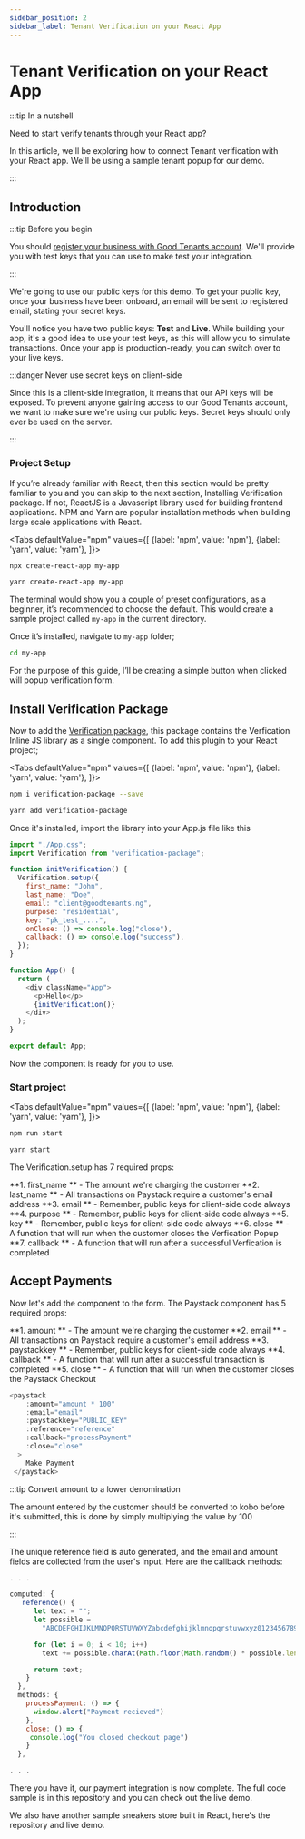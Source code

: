 ```yaml
---
sidebar_position: 2
sidebar_label: Tenant Verification on your React App
---
```



# Tenant Verification on your React App

:::tip In a nutshell

Need to start verify tenants through your React app?

In this article,
we'll be exploring how to connect Tenant verification with your React app.
We'll be using a sample tenant popup for our demo.

:::

## Introduction

:::tip Before you begin

You should [register your business with Good Tenants account](https://goodtenants.ng/).
We'll provide you with test keys that you can use to make test your integration.

:::

We're going to use our public keys for this demo.
To get your public key, once your business have been onboard, an email will be sent to registered email,
stating your secret keys.

You'll notice you have two public keys: **Test** and **Live**.
While building your app, it's a good idea to use your test keys, as this will allow you to simulate transactions.
Once your app is production-ready, you can switch over to your live keys.

:::danger Never use secret keys on client-side

Since this is a client-side integration, it means that our API keys will be exposed.
To prevent anyone gaining access to our Good Tenants account,
we want to make sure we're using our public keys.
Secret keys should only ever be used on the server.

:::

### Project Setup

If you’re already familiar with React, then this section would be pretty familiar to you and you can skip to the next section,
Installing Verification package. If not, ReactJS is a Javascript library used for building frontend applications.
NPM and Yarn are popular installation methods when building large scale applications with React.

<Tabs
defaultValue="npm"
values={[
{label: 'npm', value: 'npm'},
{label: 'yarn', value: 'yarn'},
]}>
<TabItem value="npm">

```bash
npx create-react-app my-app
```

</TabItem>

<TabItem value="yarn">

```bash
yarn create-react-app my-app
```

</TabItem>
</Tabs>

The terminal would show you a couple of preset configurations, as a beginner,
it’s recommended to choose the default.
This would create a sample project called `my-app` in the current directory.

Once it’s installed, navigate to `my-app` folder;

```bash
cd my-app
```

For the purpose of this guide, I’ll be creating a simple button when clicked will popup verification form.

## Install Verification Package

Now to add the [Verification package](https://www.npmjs.com/package/verification-package),
this package contains the Verfication Inline JS library as a single component.
To add this plugin to your React project;

<Tabs
defaultValue="npm"
values={[
{label: 'npm', value: 'npm'},
{label: 'yarn', value: 'yarn'},
]}>
<TabItem value="npm">

```bash
npm i verification-package --save
```

</TabItem>

<TabItem value="yarn">

```bash
yarn add verification-package
```

</TabItem>
</Tabs>

Once it's installed, import the library into your App.js file like this

```js
import "./App.css";
import Verification from "verification-package";

function initVerification() {
  Verification.setup({
    first_name: "John",
    last_name: "Doe",
    email: "client@goodtenants.ng",
    purpose: "residential",
    key: "pk_test_....",
    onClose: () => console.log("close"),
    callback: () => console.log("success"),
  });
}

function App() {
  return (
    <div className="App">
      <p>Hello</p>
      {initVerification()}
    </div>
  );
}

export default App;
```

Now the component is ready for you to use.

### Start project

<Tabs
defaultValue="npm"
values={[
{label: 'npm', value: 'npm'},
{label: 'yarn', value: 'yarn'},
]}>
<TabItem value="npm">

```bash
npm run start
```

</TabItem>

<TabItem value="yarn">

```bash
yarn start
```

</TabItem>
</Tabs>

The Verification.setup has 7 required props:

**1. first_name ** - The amount we're charging the customer
**2. last_name ** - All transactions on Paystack require a customer's email address
**3. email ** - Remember, public keys for client-side code always
**4. purpose ** - Remember, public keys for client-side code always
**5. key ** - Remember, public keys for client-side code always
**6. close ** - A function that will run when the customer closes the Verfication Popup
**7. callback ** - A function that will run after a successful Verfication is completed

## Accept Payments

Now let's add the component to the form. The Paystack component has 5 required props:

**1. amount ** - The amount we're charging the customer
**2. email ** - All transactions on Paystack require a customer's email address
**3. paystackkey ** - Remember, public keys for client-side code always
**4. callback ** - A function that will run after a successful transaction is completed
**5. close ** - A function that will run when the customer closes the Paystack Checkout

```js
<paystack
    :amount="amount * 100"
    :email="email"
    :paystackkey="PUBLIC_KEY"
    :reference="reference"
    :callback="processPayment"
    :close="close"
  >
    Make Payment
 </paystack>
```

:::tip Convert amount to a lower denomination

The amount entered by the customer should be converted to kobo before it's submitted, this is done by simply multiplying the value by 100

:::

The unique reference field is auto generated, and the email and amount fields are collected from the user's input. Here are the callback methods:

```js
. . .

computed: {
   reference() {
      let text = "";
      let possible =
        "ABCDEFGHIJKLMNOPQRSTUVWXYZabcdefghijklmnopqrstuvwxyz0123456789";

      for (let i = 0; i < 10; i++)
        text += possible.charAt(Math.floor(Math.random() * possible.length));

      return text;
    }
  },
  methods: {
    processPayment: () => {
      window.alert("Payment recieved")
    },
    close: () => {
     console.log("You closed checkout page")
    }
  },

. . .
```

There you have it, our payment integration is now complete. The full code sample is in this repository and you can check out the live demo.

We also have another sample sneakers store built in React, here's the repository and live demo.
